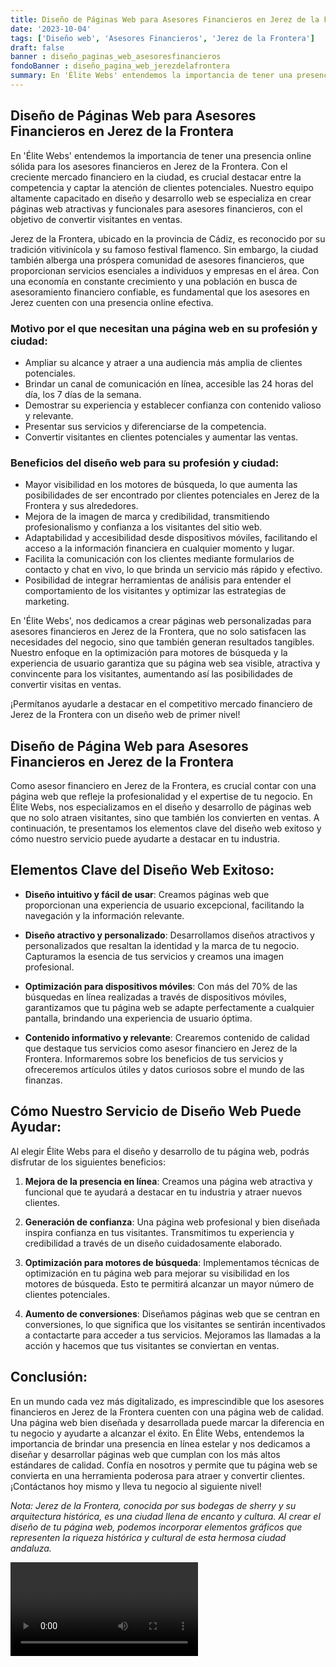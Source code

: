 ```yaml
---
title: Diseño de Páginas Web para Asesores Financieros en Jerez de la Frontera
date: '2023-10-04'
tags: ['Diseño web', 'Asesores Financieros', 'Jerez de la Frontera']
draft: false
banner : diseño_paginas_web_asesoresfinancieros
fondoBanner : diseño_pagina_web_jerezdelafrontera
summary: En 'Élite Webs' entendemos la importancia de tener una presencia online sólida para los asesores financieros en Jerez de la Frontera. Con el creciente mercado financiero en la ciudad, es crucial destacar entre la competencia y captar la atención de clientes potenciales. Nuestro equipo altamente capacitado en diseño y desarrollo web se especializa en crear páginas web atractivas y funcionales para asesores financieros, con el objetivo de convertir visitantes en ventas.
---
```


## Diseño de Páginas Web para Asesores Financieros en Jerez de la Frontera

En 'Élite Webs' entendemos la importancia de tener una presencia online sólida para los asesores financieros en Jerez de la Frontera. Con el creciente mercado financiero en la ciudad, es crucial destacar entre la competencia y captar la atención de clientes potenciales. Nuestro equipo altamente capacitado en diseño y desarrollo web se especializa en crear páginas web atractivas y funcionales para asesores financieros, con el objetivo de convertir visitantes en ventas.

Jerez de la Frontera, ubicado en la provincia de Cádiz, es reconocido por su tradición vitivinícola y su famoso festival flamenco. Sin embargo, la ciudad también alberga una próspera comunidad de asesores financieros, que proporcionan servicios esenciales a individuos y empresas en el área. Con una economía en constante crecimiento y una población en busca de asesoramiento financiero confiable, es fundamental que los asesores en Jerez cuenten con una presencia online efectiva.

### Motivo por el que necesitan una página web en su profesión y ciudad:

- Ampliar su alcance y atraer a una audiencia más amplia de clientes potenciales.
- Brindar un canal de comunicación en línea, accesible las 24 horas del día, los 7 días de la semana.
- Demostrar su experiencia y establecer confianza con contenido valioso y relevante.
- Presentar sus servicios y diferenciarse de la competencia.
- Convertir visitantes en clientes potenciales y aumentar las ventas.

### Beneficios del diseño web para su profesión y ciudad:

- Mayor visibilidad en los motores de búsqueda, lo que aumenta las posibilidades de ser encontrado por clientes potenciales en Jerez de la Frontera y sus alrededores.
- Mejora de la imagen de marca y credibilidad, transmitiendo profesionalismo y confianza a los visitantes del sitio web.
- Adaptabilidad y accesibilidad desde dispositivos móviles, facilitando el acceso a la información financiera en cualquier momento y lugar.
- Facilita la comunicación con los clientes mediante formularios de contacto y chat en vivo, lo que brinda un servicio más rápido y efectivo.
- Posibilidad de integrar herramientas de análisis para entender el comportamiento de los visitantes y optimizar las estrategias de marketing.

En 'Élite Webs', nos dedicamos a crear páginas web personalizadas para asesores financieros en Jerez de la Frontera, que no solo satisfacen las necesidades del negocio, sino que también generan resultados tangibles. Nuestro enfoque en la optimización para motores de búsqueda y la experiencia de usuario garantiza que su página web sea visible, atractiva y convincente para los visitantes, aumentando así las posibilidades de convertir visitas en ventas.

¡Permítanos ayudarle a destacar en el competitivo mercado financiero de Jerez de la Frontera con un diseño web de primer nivel!

<GifSeo />

<Cta />

## Diseño de Página Web para Asesores Financieros en Jerez de la Frontera

Como asesor financiero en Jerez de la Frontera, es crucial contar con una página web que refleje la profesionalidad y el expertise de tu negocio. En Élite Webs, nos especializamos en el diseño y desarrollo de páginas web que no solo atraen visitantes, sino que también los convierten en ventas. A continuación, te presentamos los elementos clave del diseño web exitoso y cómo nuestro servicio puede ayudarte a destacar en tu industria.

## Elementos Clave del Diseño Web Exitoso:

- **Diseño intuitivo y fácil de usar**: Creamos páginas web que proporcionan una experiencia de usuario excepcional, facilitando la navegación y la información relevante.

- **Diseño atractivo y personalizado**: Desarrollamos diseños atractivos y personalizados que resaltan la identidad y la marca de tu negocio. Capturamos la esencia de tus servicios y creamos una imagen profesional.

- **Optimización para dispositivos móviles**: Con más del 70% de las búsquedas en línea realizadas a través de dispositivos móviles, garantizamos que tu página web se adapte perfectamente a cualquier pantalla, brindando una experiencia de usuario óptima.

- **Contenido informativo y relevante**: Crearemos contenido de calidad que destaque tus servicios como asesor financiero en Jerez de la Frontera. Informaremos sobre los beneficios de tus servicios y ofreceremos artículos útiles y datos curiosos sobre el mundo de las finanzas.

## Cómo Nuestro Servicio de Diseño Web Puede Ayudar:

Al elegir Élite Webs para el diseño y desarrollo de tu página web, podrás disfrutar de los siguientes beneficios:

1. **Mejora de la presencia en línea**: Creamos una página web atractiva y funcional que te ayudará a destacar en tu industria y atraer nuevos clientes.

2. **Generación de confianza**: Una página web profesional y bien diseñada inspira confianza en tus visitantes. Transmitimos tu experiencia y credibilidad a través de un diseño cuidadosamente elaborado.

3. **Optimización para motores de búsqueda**: Implementamos técnicas de optimización en tu página web para mejorar su visibilidad en los motores de búsqueda. Esto te permitirá alcanzar un mayor número de clientes potenciales.

4. **Aumento de conversiones**: Diseñamos páginas web que se centran en conversiones, lo que significa que los visitantes se sentirán incentivados a contactarte para acceder a tus servicios. Mejoramos las llamadas a la acción y hacemos que tus visitantes se conviertan en ventas.

## Conclusión: 

En un mundo cada vez más digitalizado, es imprescindible que los asesores financieros en Jerez de la Frontera cuenten con una página web de calidad. Una página web bien diseñada y desarrollada puede marcar la diferencia en tu negocio y ayudarte a alcanzar el éxito. En Élite Webs, entendemos la importancia de brindar una presencia en línea estelar y nos dedicamos a diseñar y desarrollar páginas web que cumplan con los más altos estándares de calidad. Confía en nosotros y permite que tu página web se convierta en una herramienta poderosa para atraer y convertir clientes. ¡Contáctanos hoy mismo y lleva tu negocio al siguiente nivel!

*Nota: Jerez de la Frontera, conocida por sus bodegas de sherry y su arquitectura histórica, es una ciudad llena de encanto y cultura. Al crear el diseño de tu página web, podemos incorporar elementos gráficos que representen la riqueza histórica y cultural de esta hermosa ciudad andaluza.*

<Video />

<CtaBot job='Asesores Financieros' city='Jerez de la Frontera'/>

<Gmaps query='Jerez de la Frontera+españa+maps' />